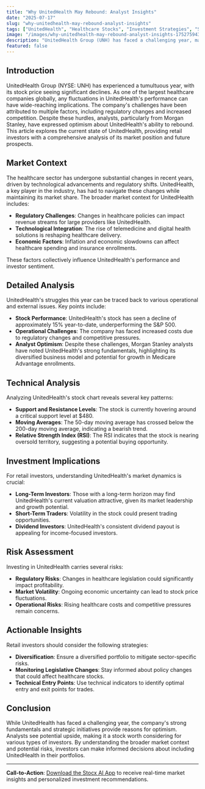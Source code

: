 ```yaml
---
title: "Why UnitedHealth May Rebound: Analyst Insights"
date: "2025-07-17"
slug: "why-unitedhealth-may-rebound-analyst-insights"
tags: ["UnitedHealth", "Healthcare Stocks", "Investment Strategies", "Stock Market Analysis", "Retail Investors"]
image: "/images/why-unitedhealth-may-rebound-analyst-insights-1752759435860.png"
description: "UnitedHealth Group (UNH) has faced a challenging year, marked by significant stock declines. However, analysts from major financial institutions, including Morgan Stanley, see potential for recovery. Despite recent setbacks, UnitedHealth's robust fundamentals and strategic initiatives could fuel its resurgence. This article delves into the factors contributing to UnitedHealth's current predicament, examines market trends, and discusses why analysts remain optimistic about the company's future. Retail investors will find actionable insights and learn about potential risks associated with investing in this healthcare giant. Understanding the broader market context and upcoming challenges can help investors make informed decisions."
featured: false
---
```


## Introduction

UnitedHealth Group (NYSE: UNH) has experienced a tumultuous year, with its stock price seeing significant declines. As one of the largest healthcare companies globally, any fluctuations in UnitedHealth's performance can have wide-reaching implications. The company's challenges have been attributed to multiple factors, including regulatory changes and increased competition. Despite these hurdles, analysts, particularly from Morgan Stanley, have expressed optimism about UnitedHealth's ability to rebound. This article explores the current state of UnitedHealth, providing retail investors with a comprehensive analysis of its market position and future prospects.

## Market Context

The healthcare sector has undergone substantial changes in recent years, driven by technological advancements and regulatory shifts. UnitedHealth, a key player in the industry, has had to navigate these changes while maintaining its market share. The broader market context for UnitedHealth includes:

- **Regulatory Challenges**: Changes in healthcare policies can impact revenue streams for large providers like UnitedHealth.
- **Technological Integration**: The rise of telemedicine and digital health solutions is reshaping healthcare delivery.
- **Economic Factors**: Inflation and economic slowdowns can affect healthcare spending and insurance enrollments.

These factors collectively influence UnitedHealth's performance and investor sentiment.

## Detailed Analysis

UnitedHealth's struggles this year can be traced back to various operational and external issues. Key points include:

- **Stock Performance**: UnitedHealth's stock has seen a decline of approximately 15% year-to-date, underperforming the S&P 500.
- **Operational Challenges**: The company has faced increased costs due to regulatory changes and competitive pressures.
- **Analyst Optimism**: Despite these challenges, Morgan Stanley analysts have noted UnitedHealth's strong fundamentals, highlighting its diversified business model and potential for growth in Medicare Advantage enrollments.

## Technical Analysis

Analyzing UnitedHealth's stock chart reveals several key patterns:

- **Support and Resistance Levels**: The stock is currently hovering around a critical support level at $480.
- **Moving Averages**: The 50-day moving average has crossed below the 200-day moving average, indicating a bearish trend.
- **Relative Strength Index (RSI)**: The RSI indicates that the stock is nearing oversold territory, suggesting a potential buying opportunity.

## Investment Implications

For retail investors, understanding UnitedHealth's market dynamics is crucial:

- **Long-Term Investors**: Those with a long-term horizon may find UnitedHealth's current valuation attractive, given its market leadership and growth potential.
- **Short-Term Traders**: Volatility in the stock could present trading opportunities.
- **Dividend Investors**: UnitedHealth's consistent dividend payout is appealing for income-focused investors.

## Risk Assessment

Investing in UnitedHealth carries several risks:

- **Regulatory Risks**: Changes in healthcare legislation could significantly impact profitability.
- **Market Volatility**: Ongoing economic uncertainty can lead to stock price fluctuations.
- **Operational Risks**: Rising healthcare costs and competitive pressures remain concerns.

## Actionable Insights

Retail investors should consider the following strategies:

- **Diversification**: Ensure a diversified portfolio to mitigate sector-specific risks.
- **Monitoring Legislative Changes**: Stay informed about policy changes that could affect healthcare stocks.
- **Technical Entry Points**: Use technical indicators to identify optimal entry and exit points for trades.

## Conclusion

While UnitedHealth has faced a challenging year, the company's strong fundamentals and strategic initiatives provide reasons for optimism. Analysts see potential upside, making it a stock worth considering for various types of investors. By understanding the broader market context and potential risks, investors can make informed decisions about including UnitedHealth in their portfolios.

---

**Call-to-Action**: [Download the Stocx AI App](https://stocx.co) to receive real-time market insights and personalized investment recommendations.
